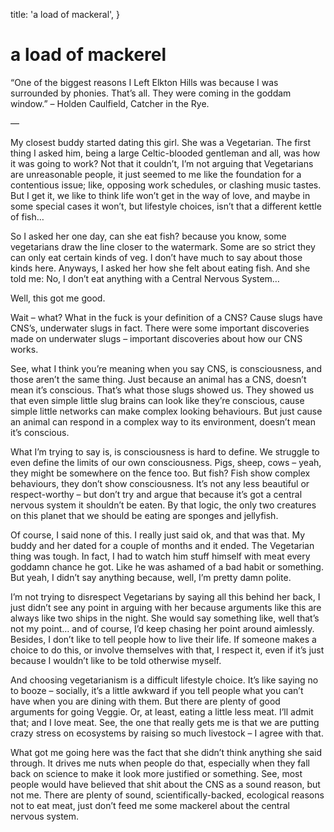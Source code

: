   title: 'a load of mackeral',
}

<!--more-->
# a load of mackerel

“One of the biggest reasons I Left Elkton Hills was because I was surrounded by phonies. That’s all. They were coming in the goddam window.” – Holden Caulfield, Catcher in the Rye.

—

My closest buddy started dating this girl. She was a Vegetarian. The first thing I asked him, being a large Celtic-blooded gentleman and all, was how it was going to work? Not that it couldn’t, I’m not arguing that Vegetarians are unreasonable people, it just seemed to me like the foundation for a contentious issue; like, opposing work schedules, or clashing music tastes. But I get it, we like to think life won’t get in the way of love, and maybe in some special cases it won’t, but lifestyle choices, isn’t that a different kettle of fish…

So I asked her one day, can she eat fish? because you know, some vegetarians draw the line closer to the watermark. Some are so strict they can only eat certain kinds of veg. I don’t have much to say about those kinds here. Anyways, I asked her how she felt about eating fish. And she told me: No, I don’t eat anything with a Central Nervous System…

Well, this got me good.

Wait – what? What in the fuck is your definition of a CNS? Cause slugs have CNS’s, underwater slugs in fact. There were some important discoveries made on underwater slugs – important discoveries about how our CNS works.

See, what I think you’re meaning when you say CNS, is consciousness, and those aren’t the same thing. Just because an animal has a CNS, doesn’t mean it’s conscious. That’s what those slugs showed us. They showed us that even simple little slug brains can look like they’re conscious, cause simple little networks can make complex looking behaviours. But just cause an animal can respond in a complex way to its environment, doesn’t mean it’s conscious.

What I’m trying to say is, is consciousness is hard to define. We struggle to even define the limits of our own consciousness. Pigs, sheep, cows – yeah, they might be somewhere on the fence too. But fish? Fish show complex behaviours, they don’t show consciousness. It’s not any less beautiful or respect-worthy – but don’t try and argue that because it’s got a central nervous system it shouldn’t be eaten. By that logic, the only two creatures on this planet that we should be eating are sponges and jellyfish.

Of course, I said none of this. I really just said ok, and that was that. My buddy and her dated for a couple of months and it ended. The Vegetarian thing was tough. In fact, I had to watch him stuff himself with meat every goddamn chance he got. Like he was ashamed of a bad habit or something. But yeah, I didn’t say anything because, well, I’m pretty damn polite.

I’m not trying to disrespect Vegetarians by saying all this behind her back, I just didn’t see any point in arguing with her because arguments like this are always like two ships in the night. She would say something like, well that’s not my point… and of course, I’d keep chasing her point around aimlessly. Besides, I don’t like to tell people how to live their life. If someone makes a choice to do this, or involve themselves with that, I respect it, even if it’s just because I wouldn’t like to be told otherwise myself.

And choosing vegetarianism is a difficult lifestyle choice. It’s like saying no to booze – socially, it’s a little awkward if you tell people what you can’t have when you are dining with them. But there are plenty of good arguments for going Veggie. Or, at least, eating a little less meat. I’ll admit that; and I love meat. See, the one that really gets me is that we are putting crazy stress on ecosystems by raising so much livestock – I agree with that.

What got me going here was the fact that she didn’t think anything she said through. It drives me nuts when people do that, especially when they fall back on science to make it look more justified or something. See, most people would have believed that shit about the CNS as a sound reason, but not me. There are plenty of sound, scientifically-backed, ecological reasons not to eat meat, just don’t feed me some mackerel about the central nervous system.
